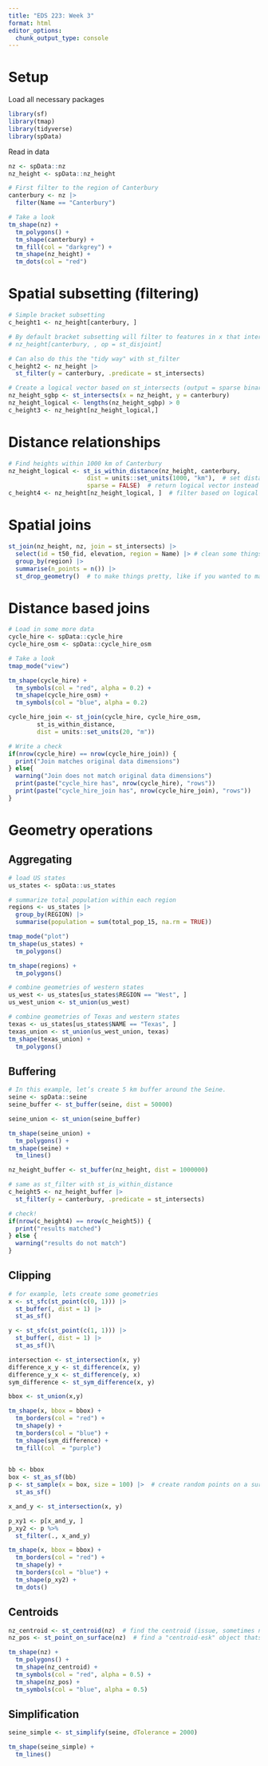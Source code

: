 ```yaml
---
title: "EDS 223: Week 3"
format: html
editor_options: 
  chunk_output_type: console
---
```


# Setup

Load all necessary packages
```r
library(sf)
library(tmap)
library(tidyverse)
library(spData)
```

Read in data
```r
nz <- spData::nz
nz_height <- spData::nz_height
```

```r
# First filter to the region of Canterbury
canterbury <- nz |>
  filter(Name == "Canterbury")

# Take a look
tm_shape(nz) +
  tm_polygons() +
  tm_shape(canterbury) +
  tm_fill(col = "darkgrey") +
  tm_shape(nz_height) +
  tm_dots(col = "red")
```

# Spatial subsetting (filtering)

```r
# Simple bracket subsetting
c_height1 <- nz_height[canterbury, ]

# By default bracket subsetting will filter to features in x that intersect features in y. However, we can use other topological relationships by changing options:
# nz_height[canterbury, , op = st_disjoint]

# Can also do this the "tidy way" with st_filter
c_height2 <- nz_height |>
  st_filter(y = canterbury, .predicate = st_intersects)

# Create a logical vector based on st_intersects (output = sparse binary predicate list)
nz_height_sgbp <- st_intersects(x = nz_height, y = canterbury)
nz_height_logical <- lengths(nz_height_sgbp) > 0
c_height3 <- nz_height[nz_height_logical,]
```

# Distance relationships

```r
# Find heights within 1000 km of Canterbury
nz_height_logical <- st_is_within_distance(nz_height, canterbury,
                      dist = units::set_units(1000, "km"),  # set distance
                      sparse = FALSE)  # return logical vector instead
c_height4 <- nz_height[nz_height_logical, ]  # filter based on logical
```

# Spatial joins

```r
st_join(nz_height, nz, join = st_intersects) |>
  select(id = t50_fid, elevation, region = Name) |> # clean some things up by selecting some cols and renaming
  group_by(region) |>
  summarise(n_points = n()) |>
  st_drop_geometry()  # to make things pretty, like if you wanted to make a nice table (think HW)
```

# Distance based joins
```r
# Load in some more data
cycle_hire <- spData::cycle_hire
cycle_hire_osm <- spData::cycle_hire_osm

# Take a look
tmap_mode("view")

tm_shape(cycle_hire) +
  tm_symbols(col = "red", alpha = 0.2) +
  tm_shape(cycle_hire_osm) +
  tm_symbols(col = "blue", alpha = 0.2)
```

```r
cycle_hire_join <- st_join(cycle_hire, cycle_hire_osm,
        st_is_within_distance,
        dist = units::set_units(20, "m"))
```

```r
# Write a check
if(nrow(cycle_hire) == nrow(cycle_hire_join)) {
  print("Join matches original data dimensions")
} else{
  warning("Join does not match original data dimensions")
  print(paste("cycle_hire has", nrow(cycle_hire), "rows"))
  print(paste("cycle_hire_join has", nrow(cycle_hire_join), "rows"))
}
```

# Geometry operations
## Aggregating
```r
# load US states
us_states <- spData::us_states

# summarize total population within each region
regions <- us_states |>
  group_by(REGION) |>
  summarise(population = sum(total_pop_15, na.rm = TRUE))

tmap_mode("plot")
tm_shape(us_states) +
  tm_polygons()

tm_shape(regions) +
  tm_polygons()
```

```r
# combine geometries of western states
us_west <- us_states[us_states$REGION == "West", ]
us_west_union <- st_union(us_west)

# combine geometries of Texas and western states
texas <- us_states[us_states$NAME == "Texas", ]
texas_union <- st_union(us_west_union, texas)
tm_shape(texas_union) +
  tm_polygons()
```

## Buffering
```r
# In this example, let’s create 5 km buffer around the Seine.
seine <- spData::seine
seine_buffer <- st_buffer(seine, dist = 50000)

seine_union <- st_union(seine_buffer)

tm_shape(seine_union) +
  tm_polygons() +
tm_shape(seine) +
  tm_lines()
```

```r
nz_height_buffer <- st_buffer(nz_height, dist = 1000000)

# same as st_filter with st_is_within_distance
c_height5 <- nz_height_buffer |>
  st_filter(y = canterbury, .predicate = st_intersects)

# check!
if(nrow(c_height4) == nrow(c_height5)) {
  print("results matched")
} else {
  warning("results do not match")
}
```

## Clipping
```r
# for example, lets create some geometries
x <- st_sfc(st_point(c(0, 1))) |>
  st_buffer(, dist = 1) |>
  st_as_sf()

y <- st_sfc(st_point(c(1, 1))) |>
  st_buffer(, dist = 1) |>
  st_as_sf()\

intersection <- st_intersection(x, y)
difference_x_y <- st_difference(x, y)
difference_y_x <- st_difference(y, x)
sym_difference <- st_sym_difference(x, y)

bbox <- st_union(x,y)

tm_shape(x, bbox = bbox) +
  tm_borders(col = "red") +
  tm_shape(y) +
  tm_borders(col = "blue") +
  tm_shape(sym_difference) +
  tm_fill(col  = "purple")
  
```

```r
bb <- bbox
box <- st_as_sf(bb)
p <- st_sample(x = box, size = 100) |>  # create random points on a surface
  st_as_sf()

x_and_y <- st_intersection(x, y)

p_xy1 <- p[x_and_y, ]
p_xy2 <- p %>%
  st_filter(., x_and_y)

tm_shape(x, bbox = bbox) +
  tm_borders(col = "red") +
  tm_shape(y) +
  tm_borders(col = "blue") +
  tm_shape(p_xy2) +
  tm_dots()
```

## Centroids

```r
nz_centroid <- st_centroid(nz)  # find the centroid (issue, sometimes not actually on the surface of interest)
nz_pos <- st_point_on_surface(nz)  # find a "centroid-esk" object thats restricted to the geometry, or surface of interest

tm_shape(nz) +
  tm_polygons() +
  tm_shape(nz_centroid) +
  tm_symbols(col = "red", alpha = 0.5) +
  tm_shape(nz_pos) +
  tm_symbols(col = "blue", alpha = 0.5)
```

## Simplification

```r
seine_simple <- st_simplify(seine, dTolerance = 2000)

tm_shape(seine_simple) +
  tm_lines()
```





